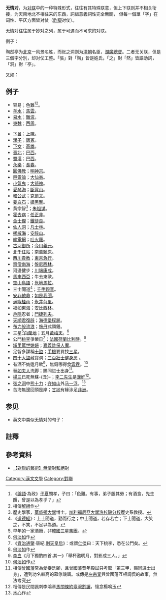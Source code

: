 {{Original research|time=2021-11-18T03:12:56+00:00}}
{{expert-subject|1=文学|time=2010-04-24T08:49:14+00:00}}
'''无情对'''，为[[对联|对联]]中的一种特殊形式，往往有其特殊联意，但上下联则并不相关衔接，为天南地北不相往来的东西，詞組意義詞性完全無關，
但每一個單「字」在词性、平仄方面皆对仗（[[韵脚|韵脚]]对仗）。

无情对往往属于妙对之列，属于可遇而不可求的对联。

例子：
{{Cquote|“[[张之洞|张之洞]]” 对 “[[陶然亭|陶然亭]]”}}

陶然亭为[[北京|北京]]一风景名胜，而张之洞则为[[清朝|清朝]]名臣，[[湖廣總督|湖廣總督]]。二者无关联，但是三個字分別，却对仗工整。「張」對「陶」皆是姓氏，「之」對「然」皆語助詞，「洞」對「亭」。

又如：
{{Cquote|“[[孙行者|孙行者]]” 对 “[[祖沖之|祖沖之]]”}}

== 例子 ==
*容易；色難<ref>《[[論語|論語]]·為政》[[子夏|子夏]]問孝，子曰：「色難。有事，弟子服其勞；有酒食，先生饌，曾是以為孝乎？」</ref><ref name=相>相傳[[解縉|解縉]]作</ref>。
*[[羊水|羊水]]；[[馬雲|馬雲]]。
*[[易水|易水]]；[[難波|難波]]。
*[[東魏|東魏]]；[[西周_(啟蒙家)|西周]]。

*[[下呂市|下呂]]；[[上陳遺址|上陳]]。
*[[漢子|漢子]]；[[唐寅|唐寅]]。
*[[下女|下女]]：[[高雄|高雄]]。
*[[晉北自治政府|晉北]]；[[巴西|巴西]]。
*[[蜀漢|蜀漢]]；[[巴西|巴西]]。
*[[永樂帝|永樂]]；[[長春市|長春]]。
*[[圓佛教|圓佛教]]；[[明神宗|明神宗]]。
*[[巨靈論|巨靈論]]；[[大仙翁仔|大仙翁]]。
*[[小氣|小氣鬼]]；[[大怒神|大怒神]]。
*[[愛琴海|愛琴海]]；[[斷背山|斷背山]]。
*[[公武合體|和公武]]；[[喀爾文|克爾文]]。
*[[姜夔|姜白石]]；[[晋成公|姬黑臀]]。
*黄宗智<ref>歷史學家，[[華盛頓大學|華盛頓大學]]博士。[[加利福尼亞大學洛杉磯分校|加利福尼亞大學洛杉磯分校]]歷史系教授。</ref>；[[朱祖谋|朱祖谋]]。
*[[霍去病|霍去病]]；[[任正非|任正非]]。
*[[金士傑|金士傑]]；[[鐵徒良|鐵徒良]]。
*[[仙人洞|仙人洞]]；[[凡士林|凡士林]]。
*[[挪威海|挪威海]]；[[安祿山|安祿山]]。
*[[輸電網路|輸電網]]；[[吐火罗人|吐火羅]]。
*[[古河公方|古河御所]]；[[今川義元|今川義元]]。
*[[北千住站|北千住站]]；[[南萬騎原站|南萬騎原]]。
*[[西川貴教|西川貴教]]；[[東京急行_(軍事行動)|東京急行]]。
*[[打齋|齋僧]][[普陀山|南海]]；[[青霉素|盤尼西林]]。
*河邊健步；[[川端康成|川端康成]]。
*[[馬來西亞|馬來西亞]]；牛去東歐。
*[[空山鳥語|空山鳥語]]；[[危地馬拉|危地馬拉]]。
*三士聞道<ref>《[[道德經|道德經]]》：上士聞道，勤而行之；中士聞道，若存若亡；下士聞道，大笑之，不笑，不足以為道。</ref>；[[千手觀音|千手觀音]]。
*[[苯丙胺|安非他命]]；[[如是我聞|如是我聞]]。
*[[满陇桂雨|满陇桂雨]]；[[永井荷風|永井荷風]]。
*福如東海；[[安比西林|安比西林]]。
*[[戶隱流|戶隱]]忍者；[[門捷列夫|門捷列夫]]。
*[[奪門之變|天順君復辟]]；[[海德堡探題|海德堡探題]]。
*[[布力般流浪|布力般流浪]]；[[施丹|施丹]]式頭錘。
*三星<ref>早年的一家酒廠，非[[韓國|韓國]][[三星集團|三星集團]]。</ref>[[白蘭地|白蘭地]]；五月[[梅雨|黃梅天]]。<ref name=何>[[何淡如|何淡如]]作</ref>
*公門[[弟子|桃李]]爭榮日<ref>《[[資治通鑒|資治通鑒]]‧唐紀.[[武則天|則天皇后]]》：或謂[[狄仁傑|仁傑]]曰：天下桃李，悉在公門矣。</ref>；[[法國|法國]][[荷蘭|荷蘭]][[比利時|比利時]]。<ref name=何>[[何淡如|何淡如]]作</ref>
*[[林于如|埔里驚世媳婦]]；[[陳瑞欽|嘉義詐保人魔]]。
*足智多謀稱[[十盜|十盜]]；[[手機|手機]]要買找[[三星集團|三星]]。
* [[阿里巴巴|四十大盜]]藏寶洞；[https://www.facebook.com/powergym.tw/ 三百壯士健身房] {{Wayback|url=https://www.facebook.com/powergym.tw/ |date=20170407114501 }}。
*有酒不妨邀月飲<ref>[[李白|李白]]《月下獨酌四首.其一》「舉杯邀明月，對影成三人。」</ref>，無錢哪得食[[雲吞|雲吞]]。<ref name=何>[[何淡如|何淡如]]作</ref>
*替[[如夫人|如夫人]]洗脚；赐同进士出身<ref>相傳[[曾國藩|曾國藩]]常為愛妾洗腳，且曾國藩昔年殿試只考取「第三甲，赐同进士出身」，遭到功名較高的幕僚譏諷。或傳是[[左宗棠|左宗棠]]與曾國藩互相調侃的故事，無法考究</ref>。
*[[楊鳴玉|楊三]]已死無蘇-{丑}-；[[李鴻章|李二先生]]是[[漢奸|漢奸]]<ref>相傳是民間諷刺李鴻章[[馬關條約|馬關條約]][[臺灣割讓|臺灣割讓]]，懷念楊鳴玉</ref>。
*[[张之洞|张之洞]]中[[熊十力|熊十力]]；[[齐如山|齐如山]]外[[马一浮|马一浮]]。<ref>[[木心|木心]]作</ref>
*苦海無邊回頭是岸；[[甘地|甘地]]有緣涉足[[非洲|非洲]]。

== 参见 ==
*英文中类似无情对的句子：{{link-en|Time flies like an arrow; fruit flies like a banana}}

== 註釋 ==
{{reflist|30em}}

== 參考資料 ==
*[http://www.etnet.com.hk/www/tc/diva/art/oneminreading/36104 【對聯的藝術】無情對和絕對] {{Wayback|url=http://www.etnet.com.hk/www/tc/diva/art/oneminreading/36104 |date=20200328031435 }}
{{教科書|对联/无情对}}

[[Category:漢文文學|Category:漢文文學]]
[[Category:對聯|Category:對聯]]
